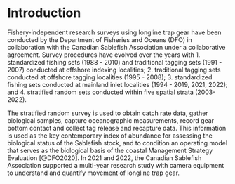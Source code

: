# Introduction {#sec:introduction}

Fishery-independent research surveys using longline trap gear have been conducted by the Department of Fisheries and Oceans (DFO) in collaboration with the Canadian Sablefish Association under a collaborative agreement. Survey procedures have evolved over the years  with 1. standardized fishing sets (1988 - 2010) and traditional tagging sets (1991 - 2007) conducted at offshore indexing localities; 2. traditional tagging sets conducted at offshore tagging localities (1995 - 2008); 3. standardized fishing sets conducted at mainland inlet localities (1994 - 2019, 2021, 2022); and 4. stratified random sets conducted within five spatial strata (2003-2022).  

The stratified random survey is used to obtain catch rate data, gather biological samples, capture oceanographic measurements, record gear bottom contact and collect tag release and recapture data. This information is used as the key contemporary index of abundance for assessing the biological status of the Sablefish stock, and to condition an operating model that serves as the biological basis of the coastal Management Strategy Evaluation [@DFO2020]. In 2021 and 2022, the Canadian Sablefish Association supported a multi-year research study with camera equipment to understand and quantify movement of longline trap gear.

  
\clearpage


